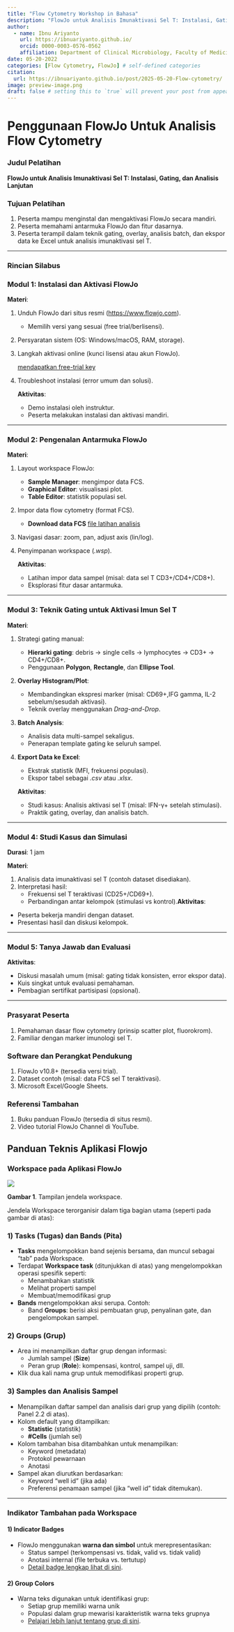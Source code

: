 ```yaml
---
title: "Flow Cytometry Workshop in Bahasa"
description: "FlowJo untuk Analisis Imunaktivasi Sel T: Instalasi, Gating, dan Analisis Lanjutan"
author:
  - name: Ibnu Ariyanto
    url: https://ibnuariyanto.github.io/
    orcid: 0000-0003-0576-0562
    affiliation: Department of Clinical Microbiology, Faculty of Medicine, Universitas Indonesia
date: 05-20-2022
categories: [Flow Cytometry, FlowJo] # self-defined categories
citation: 
  url: https://ibnuariyanto.github.io/post/2025-05-20-Flow-cytometry/ 
image: preview-image.png
draft: false # setting this to `true` will prevent your post from appearing on your listing page until you're ready!
---
```


# Penggunaan FlowJo Untuk Analisis Flow Cytometry 

### **Judul Pelatihan**

**FlowJo untuk Analisis Imunaktivasi Sel T: Instalasi, Gating, dan Analisis Lanjutan**

### **Tujuan Pelatihan**

1. Peserta mampu menginstal dan mengaktivasi FlowJo secara mandiri.
2. Peserta memahami antarmuka FlowJo dan fitur dasarnya.
3. Peserta terampil dalam teknik gating, overlay, analisis batch, dan ekspor data ke Excel untuk analisis imunaktivasi sel T.

---

### **Rincian Silabus**

### **Modul 1: Instalasi dan Aktivasi FlowJo**

**Materi**:

1. Unduh FlowJo dari situs resmi ([https://www.flowjo.com](https://www.flowjo.com/)).
    - Memilih versi yang sesuai (free trial/berlisensi).
2. Persyaratan sistem (OS: Windows/macOS, RAM, storage).
3. Langkah aktivasi online (kunci lisensi atau akun FlowJo).
    
    [mendapatkan free-trial key](https://www.flowjo.com/flowjo/free-trial)
    
4. Troubleshoot instalasi (error umum dan solusi).
    
    **Aktivitas**:
    
    - Demo instalasi oleh instruktur.
    - Peserta melakukan instalasi dan aktivasi mandiri.

---

### **Modul 2: Pengenalan Antarmuka FlowJo**

**Materi**:

1. Layout workspace FlowJo:
    - **Sample Manager**: mengimpor data FCS.
    - **Graphical Editor**: visualisasi plot.
    - **Table Editor**: statistik populasi sel.
2. Impor data flow cytometry (format FCS).
    - **Download data FCS** [file latihan analisis](https://drive.google.com/drive/folders/1kxribYOF4vB9nPilxtqaRQeTQYzPkwsx?usp=sharing)
3. Navigasi dasar: zoom, pan, adjust axis (lin/log).
4. Penyimpanan workspace (*.wsp*).
    
    **Aktivitas**:
    
    - Latihan impor data sampel (misal: data sel T CD3+/CD4+/CD8+).
    - Eksplorasi fitur dasar antarmuka.

---

### **Modul 3: Teknik Gating untuk Aktivasi Imun Sel T**

**Materi**:

1. Strategi gating manual:
    - **Hierarki gating**: debris → single cells → lymphocytes → CD3+ → CD4+/CD8+.
    - Penggunaan **Polygon**, **Rectangle**, dan **Ellipse Tool**.
2. **Overlay Histogram/Plot**:
    - Membandingkan ekspresi marker (misal: CD69+,IFG gamma, IL-2 sebelum/sesudah aktivasi).
    - Teknik overlay menggunakan *Drag-and-Drop*.
3. **Batch Analysis**:
    - Analisis data multi-sampel sekaligus.
    - Penerapan template gating ke seluruh sampel.
4. **Export Data ke Excel**:
    - Ekstrak statistik (MFI, frekuensi populasi).
    - Ekspor tabel sebagai *.csv* atau *.xlsx*.
    
    **Aktivitas**:
    
    - Studi kasus: Analisis aktivasi sel T (misal: IFN-γ+ setelah stimulasi).
    - Praktik gating, overlay, dan analisis batch.

---

### **Modul 4: Studi Kasus dan Simulasi**

**Durasi**: 1 jam

**Materi**:

1. Analisis data imunaktivasi sel T (contoh dataset disediakan).
2. Interpretasi hasil:
    - Frekuensi sel T teraktivasi (CD25+/CD69+).
    - Perbandingan antar kelompok (stimulasi vs kontrol).**Aktivitas**:
- Peserta bekerja mandiri dengan dataset.
- Presentasi hasil dan diskusi kelompok.

---

### **Modul 5: Tanya Jawab dan Evaluasi**

**Aktivitas**:

- Diskusi masalah umum (misal: gating tidak konsisten, error ekspor data).
- Kuis singkat untuk evaluasi pemahaman.
- Pembagian sertifikat partisipasi (opsional).

---

### **Prasyarat Peserta**

1. Pemahaman dasar flow cytometry (prinsip scatter plot, fluorokrom).
2. Familiar dengan marker imunologi sel T.

### **Software dan Perangkat Pendukung**

1. FlowJo v10.8+ (tersedia versi trial).
2. Dataset contoh (misal: data FCS sel T teraktivasi).
3. Microsoft Excel/Google Sheets.

### **Referensi Tambahan**

1. Buku panduan FlowJo (tersedia di situs resmi).
2. Video tutorial FlowJo Channel di YouTube.




## Panduan Teknis Aplikasi Flowjo 
### Workspace pada Aplikasi FlowJo

![ ](workspace-flowjo.png)

**Gambar 1**. Tampilan jendela workspace.

Jendela Workspace terorganisir dalam tiga bagian utama (seperti pada gambar di atas):

### 1) Tasks (Tugas) dan Bands (Pita)
- **Tasks** mengelompokkan band sejenis bersama, dan muncul sebagai "tab" pada Workspace.  
- Terdapat **Workspace task** (ditunjukkan di atas) yang mengelompokkan operasi spesifik seperti:
  - Menambahkan statistik
  - Melihat properti sampel
  - Membuat/memodifikasi grup  

- **Bands** mengelompokkan aksi serupa. Contoh:
  - Band **Groups**: berisi aksi pembuatan grup, penyalinan gate, dan pengelompokan sampel.

### 2) Groups (Grup)
- Area ini menampilkan daftar grup dengan informasi:
  - Jumlah sampel (**Size**)
  - Peran grup (**Role**): kompensasi, kontrol, sampel uji, dll.
- Klik dua kali nama grup untuk memodifikasi properti grup.

### 3) Samples dan Analisis Sampel
- Menampilkan daftar sampel dan analisis dari grup yang dipilih (contoh: Panel 2.2 di atas).
- Kolom default yang ditampilkan:
  - **Statistic** (statistik)
  - **#Cells** (jumlah sel)
- Kolom tambahan bisa ditambahkan untuk menampilkan:
  - Keyword (metadata)
  - Protokol pewarnaan
  - Anotasi
- Sampel akan diurutkan berdasarkan:
  - Keyword "well id" (jika ada)
  - Preferensi penamaan sampel (jika "well id" tidak ditemukan).

---

### Indikator Tambahan pada Workspace
#### 1) **Indicator Badges**
- FlowJo menggunakan **warna dan simbol** untuk merepresentasikan:
  - Status sampel (terkompensasi vs. tidak, valid vs. tidak valid)
  - Anotasi internal (file terbuka vs. tertutup)
  - [Detail badge lengkap lihat di sini](#).

#### 2) **Group Colors**
- Warna teks digunakan untuk identifikasi grup:
  - Setiap grup memiliki warna unik
  - Populasi dalam grup mewarisi karakteristik warna teks grupnya
  - [Pelajari lebih lanjut tentang grup di sini](#).